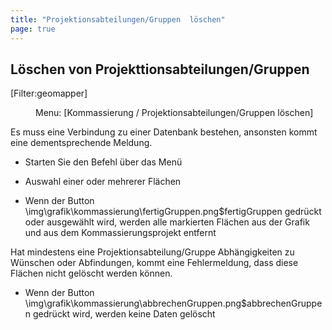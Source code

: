 ```yaml
---
title: "Projektionsabteilungen/Gruppen  löschen"
page: true
---
```

## L&#246;schen von Projekttionsabteilungen/Gruppen
[Filter:geomapper] <Menu> Menu: [Kommassierung / Projektionsabteilungen/Gruppen löschen] </Menu> 

<Success>
Es muss eine Verbindung zu einer Datenbank bestehen, ansonsten kommt eine dementsprechende Meldung. 
</Success>



-  Starten Sie den Befehl &#252;ber das Men&#252;

-  Auswahl einer oder mehrerer Fl&#228;chen

-  Wenn der Button<Image>\img\grafik\kommassierung\fertigGruppen.png$fertigGruppen</Image> gedr&#252;ckt oder ausgew&#228;hlt wird, werden alle markierten Fl&#228;chen aus der Grafik und aus dem Kommassierungsprojekt entfernt



<Success>
Hat mindestens eine Projektionsabteilung/Gruppe Abh&#228;ngigkeiten zu W&#252;nschen oder Abfindungen, kommt eine Fehlermeldung, dass diese Fl&#228;chen nicht gel&#246;scht werden k&#246;nnen.
</Success>


-  Wenn der Button<Image>\img\grafik\kommassierung\abbrechenGruppen.png$abbrechenGruppen</Image>  gedr&#252;ckt wird, werden keine Daten gel&#246;scht



